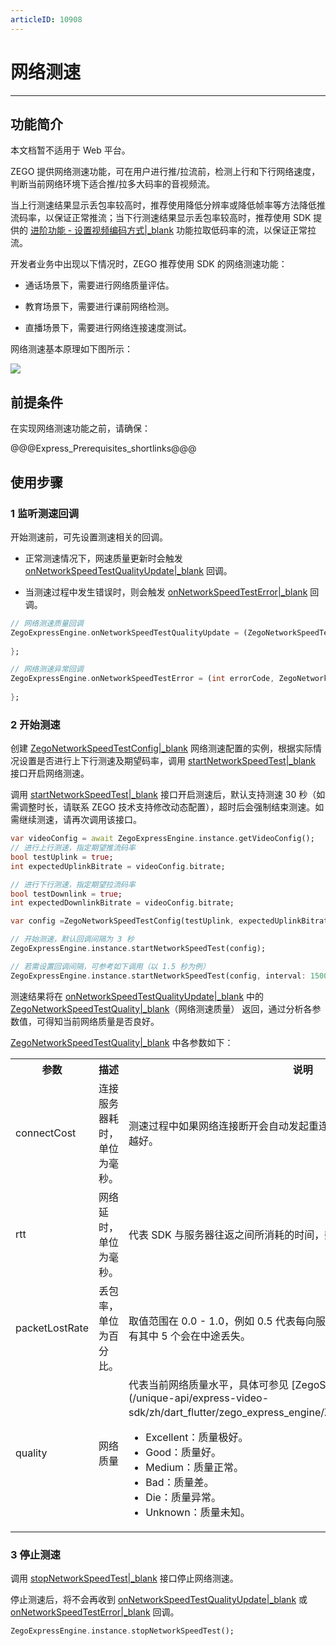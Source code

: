 ```yaml
---
articleID: 10908
---
```

# 网络测速

- - -

## 功能简介

<div class = 'mk-warning'>

本文档暂不适用于 Web 平台。
</div>

ZEGO 提供网络测速功能，可在用户进行推/拉流前，检测上行和下行网络速度，判断当前网络环境下适合推/拉多大码率的音视频流。


当上行测速结果显示丢包率较高时，推荐使用降低分辨率或降低帧率等方法降低推流码率，以保证正常推流；当下行测速结果显示丢包率较高时，推荐使用 SDK 提供的 [进阶功能 - 设置视频编码方式\|_blank](!ExpressVideoSDK-VideoAdvanced/video_codec_svc) 功能拉取低码率的流，以保证正常拉流。

开发者业务中出现以下情况时，ZEGO 推荐使用 SDK 的网络测速功能：

- 通话场景下，需要进行网络质量评估。

- 教育场景下，需要进行课前网络检测。

- 直播场景下，需要进行网络连接速度测试。



网络测速基本原理如下图所示：

![](/Pics/Common/ZegoExpressEngine/Network_speed_test.png)

## 前提条件

在实现网络测速功能之前，请确保：

@@@Express_Prerequisites_shortlinks@@@

## 使用步骤

### 1 监听测速回调

开始测速前，可先设置测速相关的回调。

- 正常测速情况下，网速质量更新时会触发 [onNetworkSpeedTestQualityUpdate\|_blank](/unique-api/express-video-sdk/zh/dart_flutter/zego_express_engine/ZegoExpressEngine/onNetworkSpeedTestQualityUpdate.html) 回调。    

- 当测速过程中发生错误时，则会触发 [onNetworkSpeedTestError\|_blank](/unique-api/express-video-sdk/zh/dart_flutter/zego_express_engine/ZegoExpressEngine/onNetworkSpeedTestError.html) 回调。


```dart
// 网络测速质量回调
ZegoExpressEngine.onNetworkSpeedTestQualityUpdate = (ZegoNetworkSpeedTestQuality quality, ZegoNetworkSpeedTestType type) {
                
};

// 网络测速异常回调
ZegoExpressEngine.onNetworkSpeedTestError = (int errorCode, ZegoNetworkSpeedTestType type) {
                
};
```

### 2 开始测速

创建 [ZegoNetworkSpeedTestConfig\|_blank](/unique-api/express-video-sdk/zh/dart_flutter/zego_express_engine/ZegoNetworkSpeedTestConfig-class.html) 网络测速配置的实例，根据实际情况设置是否进行上下行测速及期望码率，调用 [startNetworkSpeedTest\|_blank](/unique-api/express-video-sdk/zh/dart_flutter/zego_express_engine/ZegoExpressEngineUtilities/startNetworkSpeedTest.html) 接口开启网络测速。

<div class="mk-hint">


调用 [startNetworkSpeedTest\|_blank](/unique-api/express-video-sdk/zh/dart_flutter/zego_express_engine/ZegoExpressEngineUtilities/startNetworkSpeedTest.html) 接口开启测速后，默认支持测速 30 秒（如需调整时长，请联系 ZEGO 技术支持修改动态配置），超时后会强制结束测速。如需继续测速，请再次调用该接口。
</div>



```dart
var videoConfig = await ZegoExpressEngine.instance.getVideoConfig();
// 进行上行测速，指定期望推流码率
bool testUplink = true;
int expectedUplinkBitrate = videoConfig.bitrate;

// 进行下行测速，指定期望拉流码率
bool testDownlink = true;
int expectedDownlinkBitrate = videoConfig.bitrate;

var config =ZegoNetworkSpeedTestConfig(testUplink, expectedUplinkBitrate, testDownlink, expectedDownlinkBitrate);

// 开始测速，默认回调间隔为 3 秒
ZegoExpressEngine.instance.startNetworkSpeedTest(config);

// 若需设置回调间隔，可参考如下调用（以 1.5 秒为例）
ZegoExpressEngine.instance.startNetworkSpeedTest(config, interval: 1500);
```

测速结果将在 [onNetworkSpeedTestQualityUpdate\|_blank](/unique-api/express-video-sdk/zh/dart_flutter/zego_express_engine/ZegoExpressEngine/onNetworkSpeedTestQualityUpdate.html) 中的 [ZegoNetworkSpeedTestQuality\|_blank](/unique-api/express-video-sdk/zh/dart_flutter/zego_express_engine/ZegoNetworkSpeedTestQuality-class.html)（网络测速质量） 返回，通过分析各参数值，可得知当前网络质量是否良好。

[ZegoNetworkSpeedTestQuality\|_blank](/unique-api/express-video-sdk/zh/dart_flutter/zego_express_engine/ZegoNetworkSpeedTestQuality-class.html) 中各参数如下：

<table>
  <colgroup>
    <col width="25%">
    <col width="25%">
  </colgroup>
<tbody><tr>
<th>参数</th>
<th>描述</th>
<th>说明</th>
</tr>
<tr>
<td>connectCost</td>
<td>连接服务器耗时，单位为毫秒。</td>
<td>测速过程中如果网络连接断开会自动发起重连，此变量会相应更新，数值越小越好。</td>
</tr>
<tr>
<td>rtt</td>
<td>网络延时，单位为毫秒。</td>
<td>代表 SDK 与服务器往返之间所消耗的时间，数值越小越好。</td>
</tr>
<tr>
<td>packetLostRate</td>
<td>丢包率，单位为百分比。</td>
<td>取值范围在 0.0 - 1.0，例如 0.5 代表每向服务器发送的 10 个数据包中，可能有其中 5 个会在中途丢失。</td>
</tr>
<tr>
<td>quality</td>
<td>网络质量</td>
<td>代表当前网络质量水平，具体可参见 [ZegoStreamQualityLevel\|_blank](/unique-api/express-video-sdk/zh/dart_flutter/zego_express_engine/ZegoStreamQualityLevel.html)： <ul><li>Excellent：质量极好。</li><li>Good：质量好。</li><li>Medium：质量正常。</li><li>Bad：质量差。</li><li>Die：质量异常。</li><li>Unknown：质量未知。</li></ul> </td>
</tr>
</tbody></table>

### 3 停止测速

调用 [stopNetworkSpeedTest\|_blank](/unique-api/express-video-sdk/zh/dart_flutter/zego_express_engine/ZegoExpressEngineUtilities/stopNetworkSpeedTest.html) 接口停止网络测速。

停止测速后，将不会再收到 [onNetworkSpeedTestQualityUpdate\|_blank](/unique-api/express-video-sdk/zh/dart_flutter/zego_express_engine/ZegoExpressEngine/onNetworkSpeedTestQualityUpdate.html) 或 [onNetworkSpeedTestError\|_blank](/unique-api/express-video-sdk/zh/dart_flutter/zego_express_engine/ZegoExpressEngine/onNetworkSpeedTestError.html) 回调。

```dart
ZegoExpressEngine.instance.stopNetworkSpeedTest();
```
